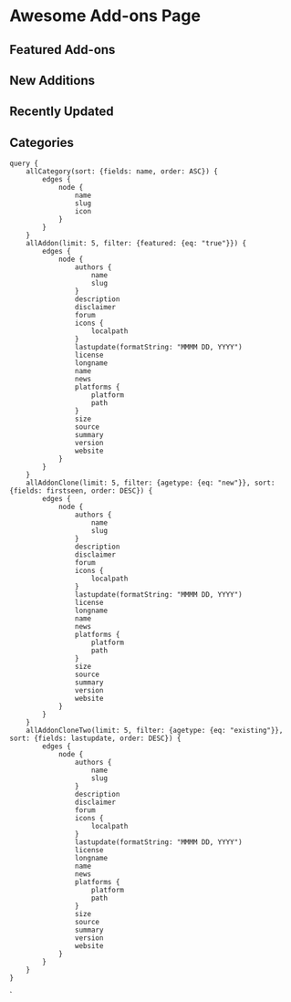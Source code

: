 # Awesome Add-ons Page

## Featured Add-ons

<AddonsIconList addons={props.data.allAddon.edges} />

## New Additions

<AddonsIconList addons={props.data.allAddonClone.edges} />

## Recently Updated

<AddonsIconList addons={props.data.allAddonCloneTwo.edges} />

## Categories

<CategoryIconList categories={props.data.allCategory.edges} />





    query {
        allCategory(sort: {fields: name, order: ASC}) {
            edges {
                node {
                    name
                    slug
                    icon
                }
            }
        }
        allAddon(limit: 5, filter: {featured: {eq: "true"}}) {
            edges {
                node {
                    authors {
                        name
                        slug
                    }
                    description
                    disclaimer
                    forum
                    icons {
                        localpath
                    }
                    lastupdate(formatString: "MMMM DD, YYYY")
                    license
                    longname
                    name
                    news
                    platforms {
                        platform
                        path
                    }
                    size
                    source
                    summary
                    version
                    website
                }
            }
        }
        allAddonClone(limit: 5, filter: {agetype: {eq: "new"}}, sort: {fields: firstseen, order: DESC}) {
            edges {
                node {
                    authors {
                        name
                        slug
                    }
                    description
                    disclaimer
                    forum
                    icons {
                        localpath
                    }
                    lastupdate(formatString: "MMMM DD, YYYY")
                    license
                    longname
                    name
                    news
                    platforms {
                        platform
                        path
                    }
                    size
                    source
                    summary
                    version
                    website
                }
            }
        }
        allAddonCloneTwo(limit: 5, filter: {agetype: {eq: "existing"}}, sort: {fields: lastupdate, order: DESC}) {
            edges {
                node {
                    authors {
                        name
                        slug
                    }
                    description
                    disclaimer
                    forum
                    icons {
                        localpath
                    }
                    lastupdate(formatString: "MMMM DD, YYYY")
                    license
                    longname
                    name
                    news
                    platforms {
                        platform
                        path
                    }
                    size
                    source
                    summary
                    version
                    website
                }
            }
        }
    }
`